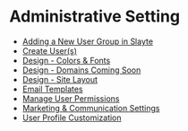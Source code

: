 # Administrative Setting

- [Adding a New User Group in Slayte](AdminSettings/Adding_a_New_User_Group_in_Slayte.mdx)
- [Create User(s)](AdminSettings/Create_User(s).mdx)
- [Design - Colors & Fonts](AdminSettings/Design_-_Colors_&_Fonts.mdx)
- [Design - Domains Coming Soon](AdminSettings/Design_-_Domains_Coming_Soon.mdx)
- [Design - Site Layout](AdminSettings/Design_-_Site_Layout.mdx)
- [Email Templates](AdminSettings/Email_Templates.mdx)
- [Manage User Permissions](AdminSettings/Manage_User_Permissions.mdx)
- [Marketing & Communication Settings](AdminSettings/Marketing_&_Communication_Settings.mdx)
- [User Profile Customization](AdminSettings/User_Profile_Customization.mdx)
